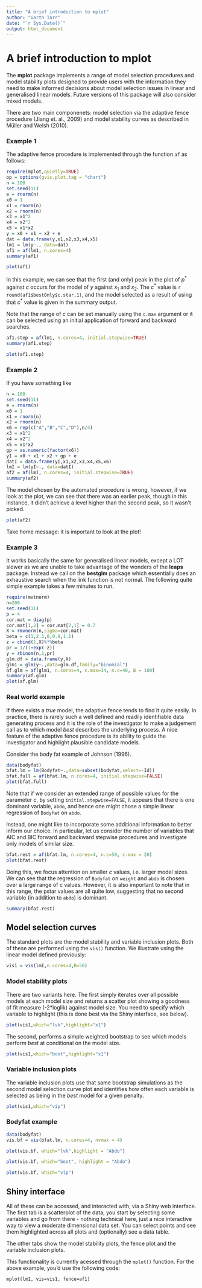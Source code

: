 ```yaml
---
title: "A brief introduction to mplot"
author: "Garth Tarr"
date: "`r Sys.Date()`"
output: html_document
---
```


<!--
%\VignetteEngine{knitr::knitr}
%\VignetteIndexEntry{A brief introduction to mplot}
-->

# A brief introduction to mplot

The **mplot** package implements a range of model selection procedures and model stability plots designed to provide users with the information they need to make informed decisions about model selection issues in linear and generalised linear models.  Future versions of this package will also consider mixed models.

There are two main componenets: model selection via the adaptive fence procedure (Jiang et. al., 2009) and model stability curves as described in Müller and Welsh (2010).

### Example 1

The adaptive fence procedure is implemented through the function `af` as follows:

```r
require(mplot,quietly=TRUE)
op = options(gvis.plot.tag = "chart")
n = 100
set.seed(11)
e = rnorm(n)
x0 = 1
x1 = rnorm(n)
x2 = rnorm(n)
x3 = x1^2
x4 = x2^2
x5 = x1*x2
y = x0 + x1 + x2 + e
dat = data.frame(y,x1,x2,x3,x4,x5)
lm1 = lm(y~., data=dat)
af1 = af(lm1, n.cores=4)
summary(af1)
```

```r
plot(af1)
```

In this example, we can see that the first (and only) peak in the plot of $p^*$ against $c$ occurs for the model of $y$ against $x_1$ and $x_2$.  The $c^*$ value is `r round(af1$bestOnly$c.star,1)`, and the model selected as a result of using that $c^*$ value is given in the summary output.  

Note that the range of $c$ can be set manually using the `c.max` argument or it can be selected using an initial application of forward and backward searches.

```r
af1.step = af(lm1, n.cores=4, initial.stepwise=TRUE)
summary(af1.step)
```

```r
plot(af1.step)
```

### Example 2


If you have something like
```r
n = 100
set.seed(11)
e = rnorm(n)
x0 = 1
x1 = rnorm(n)
x2 = rnorm(n)
x6 = rep(c("A","B","C","D"),n/4)
x3 = x1^2
x4 = x2^2
x5 = x1*x2
gp = as.numeric(factor(x6)) 
yI = x0 + x1 + x2 + gp + e
datI = data.frame(yI,x1,x2,x3,x4,x5,x6)
lmI = lm(yI~., data=datI)
af2 = af(lmI, n.cores=4, initial.stepwise=TRUE)
summary(af2)
```

The model chosen by the automated procedure is wrong, however, if we look at the plot, we can see that there was an earlier peak, though in this instance, it didn't achieve a level higher than the second peak, so it wasn't picked.

```r
plot(af2)
```

Take home message: it is important to look at the plot!

### Example 3

It works basically the same for generalised linear models, except a LOT slower as we are unable to take advantage of the wonders of the **leaps** package.  Instead we call on the **bestglm** package which essentially does an exhaustive search when the link function is not normal.  The following quite simple example takes a few minutes to run.

```r
require(mvtnorm)
n=200
set.seed(11)
p = 4
cor.mat = diag(p)
cor.mat[1,2] = cor.mat[2,1] = 0.7
X = rmvnorm(n,sigma=cor.mat)
beta = c(1,2.1,0,0.9,1.1)
z = cbind(1,X)%*%beta
pr = 1/(1+exp(-z))
y = rbinom(n,1,pr) 
glm.df = data.frame(y,X)
glm1 = glm(y~.,data=glm.df,family="binomial")
af.glm = af(glm1, n.cores=4, c.max=14, n.c=40, B = 100)
summary(af.glm)
plot(af.glm)
```


### Real world example

If there exists a *true* model, the adaptive fence tends to find it quite easily.  In practice, there is rarely such a well defined and readily identifiable data generating process and it is the role of the investigator to make a judgement call as to which model *best* describes the underlying process.  A nice feature of the adaptive fence procedure is its ability to guide the investigator and highlight plausible candidate models.

Consider the body fat example of Johnson (1996).  

```r
data(bodyfat)
bfat.lm = lm(Bodyfat~.,data=subset(bodyfat,select=-Id))
bfat.full = af(bfat.lm, n.cores=4, initial.stepwise=FALSE)
plot(bfat.full)
```

Note that if we consider an extended range of possible values for the parameter $c$, by setting `initial.stepwise=FALSE`, it appears that there is one dominant variable, `abdo`, and hence one might chose a simple linear regression of `Bodyfat` on `abdo`.

Instead, one might like to incorporate some additional information to better inform our choice.  In particular, let us consider the number of variables that AIC and BIC forward and backward stepwise procedures and investigate only models of similar size.

```r
bfat.rest = af(bfat.lm, n.cores=4, n.c=50, c.max = 20)
plot(bfat.rest)
```

Doing this, we focus attention on smaller $c$ values, i.e. larger model sizes.  We can see that the regression of `Bodyfat` on `weight` and `abdo` is chosen over a large range of c values.  However, it is also important to note that in this range, the pstar values are all quite low, suggesting that no second variable (in addition to `abdo`) is dominant.

```r
summary(bfat.rest)
```


## Model selection curves

The standard plots are the model stability and variable inclusion plots.  Both of these are performed using the `vis()` function.  We illustrate using the linear model defined previously:

```r
vis1 = vis(lmI,n.cores=4,B=50)
```

### Model stability plots

There are two variants here.  The first simply iterates over all possible models at each model size and returns a scatter plot showing a goodness of fit measure (-2*loglik) against model size.  You need to specify which variable to highlight (this is done best via the Shiny interface, see below).

```r
plot(vis1,which="lvk",highlight="x1")
```

The second, performs a simple weighted bootstrap to see which models perform *best* at conditional on the model size.

```r
plot(vis1,which="boot",highlight="x1")
```

### Variable inclusion plots

The variable inclusion plots use that same bootstrap simulations as the second model selection curve plot and identifies how often each variable is selected as being in the *best* model for a given penalty.

```r
plot(vis1,which="vip")
```

### Bodyfat example

```r
data(bodyfat)
vis.bf = vis(bfat.lm, n.cores=4, nvmax = 4)
```

```r
plot(vis.bf, which="lvk",highlight = "Abdo")
```

```r
plot(vis.bf, which="boot", highlight = "Abdo")
```

```r
plot(vis.bf, which="vip")
```


## Shiny interface

All of these can be accessed, and interacted with, via a Shiny web interface.  The first tab is a scatterplot of the data, you start by selecting some variables and go from there - nothing technical here, just a nice interactive way to view a moderate dimensional data set.  You can select points and see them highlighted across all plots and (optionally) see a data table.

The other tabs show the model stability plots, the fence plot and the variable inclusion plots.

This functionality is currently acessed through the `mplot()` function. For the above example, you'd use the following code:

`mplot(lm1, vis=vis1, fence=af1)`